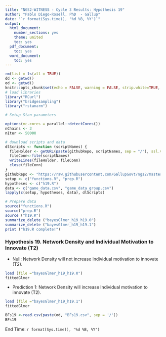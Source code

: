 ---
title: "NGS2-WITNESS - Cycle 3 Results: Hypothesis 19"
author: "Pablo Diego-Rosell, PhD  - Gallup"
date: "`r format(Sys.time(), '%d %B, %Y')`"
output:
  html_document:
    number_sections: yes
    theme: united
    toc: yes
  pdf_document:
    toc: yes
  word_document:
    toc: yes
---

```{r setup, include=FALSE}
rm(list = ls(all = TRUE))
dd <- getwd()
od <- getwd()
knitr::opts_chunk$set(echo = FALSE, warning = FALSE, strip.white=TRUE, tidy=TRUE)
# load libraries
library("RCurl")
library("bridgesampling")
library("rstanarm")

# Setup Stan parameters

options(mc.cores = parallel::detectCores())
nChains <- 3
nIter <- 50000

# download scripts and data
dlScripts <- function (scriptNames) {
  fileHolder <- getURL(paste(githubRepo, scriptNames, sep = "/"), ssl.verifypeer = FALSE)
  fileConn<-file(scriptNames)
  writeLines(fileHolder, fileConn)
  close(fileConn)
}
githubRepo <- "https://raw.githubusercontent.com/GallupGovt/ngs2/master/cycle3/Boomtown/Analysis"
setup <- c("functions.R", "prep.R")
hypotheses <- c("h19.R")
data <- c("game_data.csv", "game_data_group.csv")
lapply(c(setup, hypotheses, data), dlScripts)

# Prepare data
source("functions.R")
source("prep.R")
source ("h19.R")
summarize_delete ("bayesGlmer_h19_h19.0")
summarize_delete ("bayesGlmer_h19_h19.1")
print ("h19.R complete!")
```

### Hypothesis 19. Network Density and Individual Motivation to Innovate (T2)

- Null: Network Density will not increase Individual motivation to innovate (T2).

```{r h19null}
load (file ="bayesGlmer_h19_h19.0")
fittedGlmer
```
- Prediction 1: Network Density will increase Individual motivation to innovate (T2).

```{r }
load (file ="bayesGlmer_h19_h19.1")
fittedGlmer
```

```{r h19BFs}
BFs19 <-read.csv(paste(od, "BFs19.csv", sep = '/'))                      
BFs19
```

End Time: `r format(Sys.time(), '%d %B, %Y')`

<br />
<br />
<br />